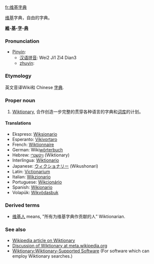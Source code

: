 {{notenglish}}

[[fr:维基字典]]

[[维基]]字典，自由的字典。

'''[[維]]-[[基]]-[[字]]-[[典]]'''

=== Pronunciation ===
*[[Pinyin]]: 
**[[汉语拼音]]: Wei2 Ji1 Zi4 Dian3
**[[zhuyin]]:

===Etymology===
英文音译Wiki和 Chinese [[字典]].

===Proper noun===
# [[Wiktionary]], 合作创造一步完整的贯穿各种语言的字典和[[词库]]的计划。

==== Translations ====
*Ekspreso: [[Wiksionario]]
*Esperanto: [[Vikivortaro]]
*French: [[Wiktionnaire]]
*German: Wiki[[wörterbuch]]
*Hebrew: [[ויקשנרי]] (Wiktionary)
*Interlingua: [[Wiktionario]]
*Japanese: [[ウィクショナリー]] (Wikushonari)
*Latin: [[Victionarium]]
*Italian: [[Wikzionario]]
*Portuguese: [[Wikcionário]]
*Spanish: [[Wikionario]]
*Volapük: [[Wikvödasbuk]]

===Derived terms===
*[[维基人]] means, "所有为维基字典作贡献的人” Wiktionarian.

===See also===
* [[w:Wiktionary|Wikipedia article on Wiktionary]]
* [[m:Wiktionary|Discussion of Wiktionary at meta.wikipedia.org]]
* [[Wiktionary:Wiktionary-Supported Software]]  (For software which can employ Wiktionary searches.)
